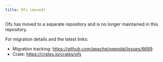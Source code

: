 ```yaml
---
title: Ofs (moved)
---
```


Ofs has moved to a separate repository and is no longer maintained in this repository.

For migration details and the latest links:

- Migration tracking: https://github.com/apache/opendal/issues/6689
- Crate: https://crates.io/crates/ofs
